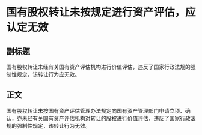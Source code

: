 # 国有股权转让未按规定进行资产评估，应认定无效
## 副标题
国有股权转让未经有关国有资产评估机构进行价值评估，违反了国家行政法规的强制性规定，该转让行为应无效。
## 正文
国有股权转让未按国有资产评估管理办法规定向国有资产管理部门申请立项、确认，亦未经有关国有资产评估机构对转让的股权进行价值评估，违反了国家行政法规的强制性规定，该转让行为无效。